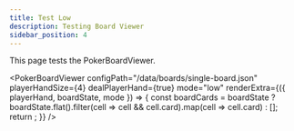 ```yaml
---
title: Test Low
description: Testing Board Viewer
sidebar_position: 4
---
```



This page tests the PokerBoardViewer.

<PokerBoardViewer
  configPath="/data/boards/single-board.json"
  playerHandSize={4}
  dealPlayerHand={true}
  mode="low"
  renderExtra={({ playerHand, boardState, mode }) => {
    const boardCards = boardState
      ? boardState.flat().filter(cell => cell && cell.card).map(cell => cell.card)
      : [];
    return <PokerHandEvaluator playerHand={playerHand} boardCards={boardCards} mode={mode} />;
  }}
/>
